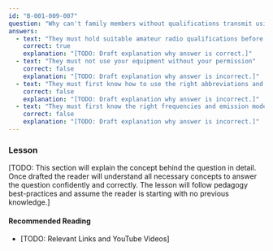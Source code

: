 ```yaml
---
id: "B-001-009-007"
question: "Why can't family members without qualifications transmit using your amateur radio station if they are alone with your equipment?"
answers:
  - text: "They must hold suitable amateur radio qualifications before they are allowed to be control operators"
    correct: true
    explanation: "[TODO: Draft explanation why answer is correct.]"
  - text: "They must not use your equipment without your permission"
    correct: false
    explanation: "[TODO: Draft explanation why answer is incorrect.]"
  - text: "They must first know how to use the right abbreviations and Q signals"
    correct: false
    explanation: "[TODO: Draft explanation why answer is incorrect.]"
  - text: "They must first know the right frequencies and emission modes for transmitting"
    correct: false
    explanation: "[TODO: Draft explanation why answer is incorrect.]"
---
```


### Lesson

[TODO: This section will explain the concept behind the question in detail. Once drafted the reader will understand all necessary concepts to answer the question confidently and correctly. The lesson will follow pedagogy best-practices and assume the reader is starting with no previous knowledge.]

#### Recommended Reading

- [TODO: Relevant Links and YouTube Videos]
